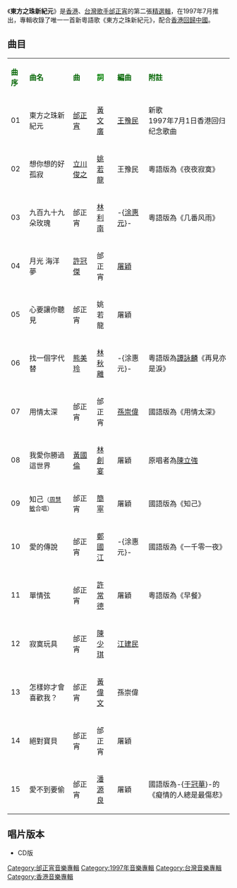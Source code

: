 {{Album infobox | <!-- See Wikipedia:WikiProject_Albums -->
|  Name        = 東方之珠新紀元
|  Type        = [[精選輯|精選輯]]
|  Artist      = [[邰正宵|邰正宵]]
|  Cover       = 邰正宵 東方之珠新紀元.jpg
|  Released    = 1997年7月
|  Recorded    = 1993年-1997年
|  Genre       = [[粵語流行音樂|粵語流行音樂]]<br />[[國語流行音樂|國語流行音樂]]
|  Length      = 1小時7分57秒
|  Label       = [[福茂唱片|福茂唱片]]（台灣）<br />[[新藝寶唱片|新藝寶唱片]]（香港）
|  Number      = 
|  Producer    = [[邰正宵|邰正宵]]（東方之珠新紀元）
|  Last album  = [[俘虜_(邰正宵專輯)|俘虜]]<br />（1997年）
|  This album  = '''東方之珠新紀元'''<br />（1997年）
|  Next album  = [[相思如麻|相思如麻]]<br />（1998年）
}}

《'''東方之珠新紀元'''》是[[香港|香港]]、[[台灣|台灣]][[歌手|歌手]][[邰正宵|邰正宵]]的第二張[[精選輯|精選輯]]，在1997年7月推出，專輯收錄了唯一一首新粵語歌《東方之珠新紀元》，配合[[香港|香港]][[香港回歸|回歸]][[中國|中國]]。

== 曲目 ==
{| class="wikitable"
|-
| <font color=darkgreen>'''曲序'''</font> || <font color=darkgreen>'''曲名'''</font> || <font color=darkgreen>'''曲'''</font> || <font color=green>'''詞'''</font> || <font color=darkgreen>'''編曲'''</font> || <font color=darkgreen>'''附註'''</font>
|-
| 01 || 東方之珠新紀元 || [[邰正宵|邰正宵]] || [[黃文廣|黃文廣]] || [[王豫民|王豫民]] || 新歌<br />1997年7月1日香港回归纪念歌曲
|-
| 02 || 想你想的好孤寂 || [[立川俊之|立川俊之]] || [[姚若龍|姚若龍]] || 王豫民 || 粵語版為《夜夜寂寞》
|-
| 03 || 九百九十九朵玫瑰 || 邰正宵 || [[林利南|林利南]] || -{[[涂惠元|涂惠元]]}- || 粵語版為《几番风雨》
|-
| 04 || 月光 海洋 夢 || [[許冠傑|許冠傑]] || 邰正宵 || [[屠穎|屠穎]] || 
|-
| 05 || 心要讓你聽見 || 邰正宵 || 姚若龍 || 屠穎 || 
|-
| 06 || 找一個字代替 || [[熊美玲|熊美玲]] || [[林秋離|林秋離]] || -{涂惠元}- || 粵語版為[[譚詠麟|譚詠麟]]《再見亦是淚》
|-
| 07 || 用情太深 || 邰正宵 || 邰正宵 || [[孫崇偉|孫崇偉]] || 國語版為《用情太深》
|-
| 08 || 我愛你勝過這世界 || [[黃國倫|黃國倫]] || [[林創宴|林創宴]] || 屠穎 || 原唱者為[[陳立強|陳立強]]
|-
| 09 || 知己<small>（[[周慧敏|周慧敏]]合唱）</small> || 邰正宵 || [[簡寧|簡寧]] || 屠穎 || 國語版為《知己》
|-
| 10 || 愛的傳說 || 邰正宵 || [[鄭國江|鄭國江]] || -{涂惠元}- || 國語版為《一千零一夜》
|-
| 11 || 單情弦 || 邰正宵 || [[許常德|許常德]] || 屠穎 || 粵語版為《早餐》
|-
| 12 || 寂寞玩具 || 邰正宵 || [[陳少琪|陳少琪]] || [[江建民|江建民]] ||
|-
| 13 || 怎樣妳才會喜歡我？ || 邰正宵 || [[黃偉文|黃偉文]] || 孫崇偉 ||
|-
| 14 || 絕對寶貝 || 邰正宵 || 邰正宵 || 屠穎 ||
|-
| 15 || 愛不到要偷 || 邰正宵 || [[潘源良|潘源良]] || 屠穎 || 國語版為-{[[于冠華|于冠華]]}-的《癡情的人總是最傷悲》
|}

== 唱片版本 ==
*CD版

{{邰正宵}}

[[Category:邰正宵音樂專輯|Category:邰正宵音樂專輯]]
[[Category:1997年音樂專輯|Category:1997年音樂專輯]]
[[Category:台灣音樂專輯|Category:台灣音樂專輯]]
[[Category:香港音樂專輯|Category:香港音樂專輯]]